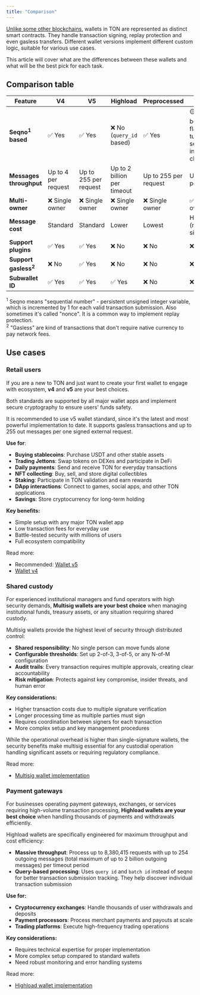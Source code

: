 ```yaml
---
title: "Comparison"
---
```


[Unlike some other blockchains](/guidebook/from-ethereum), wallets in TON are represented as distinct smart contracts. They handle transaction signing, replay protection and even gasless transfers. Different wallet versions implement different custom logic, suitable for various use cases.

This article will cover what are the differences between these wallets and what will be the best pick for each task.

## Comparison table

| Feature                         | V4                  | V5                    | Highload                    | Preprocessed          | Multisig                                                        |
| ------------------------------- | ------------------- | --------------------- | --------------------------- | --------------------- | --------------------------------------------------------------- |
| **Seqno<sup>1</sup> based**     | ✅ Yes               | ✅ Yes                 | ❌ No (`query_id` based)     | ✅ Yes                 | 🟡 Has boolean flag that turns off seqno `+1` incremental check |
| **Messages throughput**         | Up to 4 per request | Up to 255 per request | Up to 2 billion per timeout | Up to 255 per request | Up to 255 per vote                                              |
| **Multi-owner**                 | ❌ Single owner      | ❌ Single owner        | ❌ Single owner              | ❌ Single owner        | ✅ Multiple owners                                               |
| **Message cost**                | Standard            | Standard              | Lower                       | Lowest                | Higher (multiple signatures)                                    |
| **Support plugins**             | ✅ Yes               | ✅ Yes                 | ❌ No                        | ❌ No                  | ❌ No                                                            |
| **Support gasless<sup>2</sup>** | ❌ No                | ✅ Yes                 | ❌ No                        | ❌ No                  | ❌ No                                                            |
| **Subwallet ID**                | ✅ Yes               | ✅ Yes                 | ✅ Yes                       | ❌ No                  | ❌ No                                                            |

<sup>1</sup> Seqno means "sequential number" - persistent unsigned integer variable, which is incremented by 1 for each valid transaction submission. Also sometimes it's called "nonce". It is a common way to implement replay protection.<br />
<sup>2</sup> "Gasless" are kind of transactions that don't require native currency to pay network fees.

## Use cases

### Retail users

If you are a new to TON and just want to create your first wallet to engage with ecosystem, **v4** and **v5** are your best choices.

Both standards are supported by all major wallet apps and implement secure cryptography to ensure users' funds safety.

It is recommended to use v5 wallet standard, since it's the latest and most powerful implementation to date. It supports gasless transactions and up to 255 out messages per one signed external request.

**Use for**:

- **Buying stablecoins**: Purchase USDT and other stable assets
- **Trading Jettons**: Swap tokens on DEXes and participate in DeFi
- **Daily payments**: Send and receive TON for everyday transactions
- **NFT collecting**: Buy, sell, and store digital collectibles
- **Staking**: Participate in TON validation and earn rewards
- **DApp interactions**: Connect to games, social apps, and other TON applications
- **Savings**: Store cryptocurrency for long-term holding

**Key benefits:**

- Simple setup with any major TON wallet app
- Low transaction fees for everyday use
- Battle-tested security with millions of users
- Full ecosystem compatibility

Read more:

- Recommended: [Wallet v5](/standard/wallets/v5)
- [Wallet v4](/standard/wallets/v4)

### Shared custody

For experienced institutional managers and fund operators with high security demands, **Multisig wallets are your best choice** when managing institutional funds, treasury assets, or any situation requiring shared custody.

Multisig wallets provide the highest level of security through distributed control:

- **Shared responsibility**: No single person can move funds alone
- **Configurable thresholds**: Set up 2-of-3, 3-of-5, or any N-of-M configuration
- **Audit trails**: Every transaction requires multiple approvals, creating clear accountability
- **Risk mitigation**: Protects against key compromise, insider threats, and human error

**Key considerations:**

- Higher transaction costs due to multiple signature verification
- Longer processing time as multiple parties must sign
- Requires coordination between signers for each transaction
- More complex setup and key management procedures

While the operational overhead is higher than single-signature wallets, the security benefits make multisig essential for any custodial operation handling significant assets or requiring regulatory compliance.

Read more:

- [Multisig wallet implementation](/standard/wallets/multisig)

### Payment gateways

For businesses operating payment gateways, exchanges, or services requiring high-volume transaction processing, **Highload wallets are your best choice** when handling thousands of payments and withdrawals efficiently.

Highload wallets are specifically engineered for maximum throughput and cost efficiency:

- **Massive throughput**: Process up to 8,380,415 requests with up to 254 outgoing messages (total maximum of up to 2 billion outgoing messages) per timeout period
- **Query-based processing**: Uses `query id` and `batch id` instead of seqno for better transaction submission tracking. They help discover individual transaction submission

**Use for:**

- **Cryptocurrency exchanges**: Handle thousands of user withdrawals and deposits
- **Payment processors**: Process merchant payments and payouts at scale
- **Trading platforms**: Execute high-frequency trading operations

**Key considerations:**

- Requires technical expertise for proper implementation
- More complex setup compared to standard wallets
- Need robust monitoring and error handling systems

Read more:

- [Highload wallet implementation](/standard/wallets/highload)
